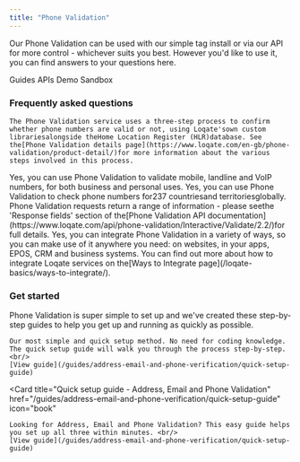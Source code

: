 ```yaml
---
title: "Phone Validation"
---
```


Our Phone Validation can be used with our simple tag install or via our API for
more control - whichever suits you best. However you'd like to use it, you can
find answers to your questions here.

<CardGroup>
  <Card
  href="/guides/address-email-and-phone-verification/"
  >
    Guides
  </Card>
  <Card
  href="/apis/phone-validation"
  >
    APIs
  </Card>
  <Card
  href="https://www.loqate.com/en-gb/demos/phone-validation/"
  >
    Demo
  </Card>
  <Card
  href="/sandbox/"
  >
    Sandbox
  </Card>

</CardGroup>

### Frequently asked questions

<AccordionGroup>
  <Accordion
  title="How does Phone Validation work, are the numbers checked against a database?"
  >

    The Phone Validation service uses a three-step process to confirm whether phone numbers are valid or not, using Loqate'sown custom librariesalongside theHome Location Register (HLR)database. See the[Phone Validation details page](https://www.loqate.com/en-gb/phone-validation/product-detail/)for more information about the various steps involved in this process.

  </Accordion>
  <Accordion
  title="Can Phone Validation check all types of phone number?"
  >
    Yes, you can use Phone Validation to validate mobile, landline and VoIP numbers, for both business and personal uses.
  </Accordion>
  <Accordion
  title="Does Phone Validation work internationally?"
  >
    Yes, you can use Phone Validation to check phone numbers for237 countriesand territoriesglobally.
  </Accordion>
  <Accordion
  title="What types of information are returned in the Phone Validation results?"
  >
    Phone Validation requests return a range of information - please seethe 'Response fields' section of the[Phone Validation API documentation](https://www.loqate.com/api/phone-validation/Interactive/Validate/2.2/)for full details.
  </Accordion>
  <Accordion
  title="Can Phone Validation be integrated into an application?"
  >
    Yes, you can integrate Phone Validation in a variety of ways, so you can make use of it anywhere you need: on websites, in your apps, EPOS, CRM and business systems. You can find out more about how to integrate Loqate services on the[Ways to Integrate page](/loqate-basics/ways-to-integrate/).
  </Accordion>
</AccordionGroup>

### Get started

Phone Validation is super simple to set up and we've created these step-by-step
guides to help you get up and running as quickly as possible.

<CardGroup>
  <Card
  title="Quick setup guide - Phone Validation"
  href="/guides/address-email-and-phone-verification/quick-setup-guide"
  icon="book"
  >
    
    Our most simple and quick setup method. No need for coding knowledge. The quick setup guide will walk you through the process step-by-step. <br/>
    [View guide](/guides/address-email-and-phone-verification/quick-setup-guide)
  </Card>

  <Card
  title="Quick setup guide - Address, Email and Phone Validation"
  href="/guides/address-email-and-phone-verification/quick-setup-guide"
  icon="book"
  >

    Looking for Address, Email and Phone Validation? This easy guide helps you set up all three within minutes. <br/>
    [View guide](/guides/address-email-and-phone-verification/quick-setup-guide)

  </Card>
</CardGroup>
